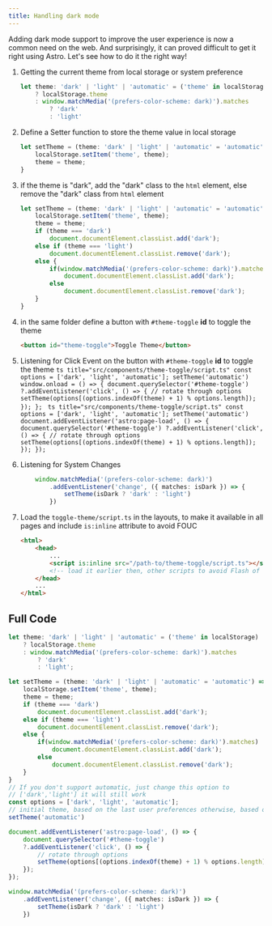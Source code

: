 ```yaml
---
title: Handling dark mode
---
```



Adding dark mode support to improve the user experience is now a common need on the web. And surprisingly, it can proved difficult to get it right using Astro. Let's see how to do it the right way!

<Steps>

1. Getting the current theme from local storage or system preference

    ```ts title="src/components/theme-toggle/script.ts"
    let theme: 'dark' | 'light' | 'automatic' = ('theme' in localStorage) 
        ? localStorage.theme 
        : window.matchMedia('(prefers-color-scheme: dark)').matches 
            ? 'dark' 
            : 'light'
    ```

2. Define a Setter function to store the theme value in local storage

    ```ts title="src/components/theme-toggle/script.ts"
    let setTheme = (theme: 'dark' | 'light' | 'automatic' = 'automatic') => {
        localStorage.setItem('theme', theme);
        theme = theme;
    }
    ```

3. if the theme is "dark", add the "dark" class to the `html` element, else remove the "dark" class from `html` element

    ```ts title="src/components/theme-toggle/script.ts"
    let setTheme = (theme: 'dark' | 'light' | 'automatic' = 'automatic') => {
        localStorage.setItem('theme', theme);
        theme = theme;
        if (theme === 'dark') 
            document.documentElement.classList.add('dark');
        else if (theme === 'light')
            document.documentElement.classList.remove('dark');
        else {
            if(window.matchMedia('(prefers-color-scheme: dark)').matches)
                document.documentElement.classList.add('dark');
            else 
                document.documentElement.classList.remove('dark');
        }
    }
    ```

4. in the same folder define a button with `#theme-toggle` **id** to toggle the theme

    ```html title="src/components/theme-toggle/index.astro"
    <button id="theme-toggle">Toggle Theme</button>
    ```

5. Listening for Click Event on the button with `#theme-toggle` **id** to toggle the theme
    <Tabs>
        <TabItem label="MPA">
            ```ts title="src/components/theme-toggle/script.ts"
            const options = ['dark', 'light', 'automatic'];
            setTheme('automatic')
            window.onload = () => {
                document.querySelector('#theme-toggle')
                    ?.addEventListener('click', () => {
                    // rotate through options
                    setTheme(options[(options.indexOf(theme) + 1) % options.length]);
                });
            };
            ```
        </TabItem>
        <TabItem label="VT">
            ```ts title="src/components/theme-toggle/script.ts"
            const options = ['dark', 'light', 'automatic'];
            setTheme('automatic')
            document.addEventListener('astro:page-load', () => {
                document.querySelector('#theme-toggle')
                    ?.addEventListener('click', () => {
                    // rotate through options
                    setTheme(options[(options.indexOf(theme) + 1) % options.length]);
                });
            });
            ```
        </TabItem>
    </Tabs>

6. Listening for System Changes    

    ```ts
        window.matchMedia('(prefers-color-scheme: dark)')
            .addEventListener('change', ({ matches: isDark }) => {
                setTheme(isDark ? 'dark' : 'light')
            })
    ```

7. Load the `toggle-theme/script.ts` in the layouts, to make it available in all pages and include `is:inline` attribute to avoid FOUC

    ```html title="src/layouts/layout.astro"
    <html>
        <head>
            ...
            <script is:inline src="/path-to/theme-toggle/script.ts"></script>
            <!-- load it earlier then, other scripts to avoid Flash of Content -->
        </head>
        ...
    </html>
    ```
</Steps>

## Full Code

```ts title="src/components/theme-toggle/script.ts"
let theme: 'dark' | 'light' | 'automatic' = ('theme' in localStorage) 
    ? localStorage.theme 
    : window.matchMedia('(prefers-color-scheme: dark)').matches 
        ? 'dark' 
        : 'light';

let setTheme = (theme: 'dark' | 'light' | 'automatic' = 'automatic') => {
    localStorage.setItem('theme', theme);
    theme = theme;
    if (theme === 'dark') 
        document.documentElement.classList.add('dark');
    else if (theme === 'light')
        document.documentElement.classList.remove('dark');
    else {
        if(window.matchMedia('(prefers-color-scheme: dark)').matches)
            document.documentElement.classList.add('dark');
        else 
            document.documentElement.classList.remove('dark');
    }
}
// If you don't support automatic, just change this option to
// ['dark','light'] it will still work
const options = ['dark', 'light', 'automatic'];
// initial theme, based on the last user preferences otherwise, based on system
setTheme('automatic')

document.addEventListener('astro:page-load', () => {
    document.querySelector('#theme-toggle')
    ?.addEventListener('click', () => {
        // rotate through options
        setTheme(options[(options.indexOf(theme) + 1) % options.length]);
    });
});

window.matchMedia('(prefers-color-scheme: dark)')
    .addEventListener('change', ({ matches: isDark }) => {
        setTheme(isDark ? 'dark' : 'light')
    })
```